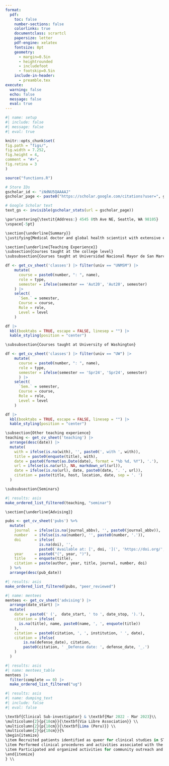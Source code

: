 ```yaml
---
format:
  pdf:
    toc: false
    number-sections: false
    colorlinks: true
    documentclass: scrartcl
    papersize: letter
    pdf-engine: xelatex
    fontsize: 8pt
    geometry:
      - margin=0.5in
      - heightrounded
      - includefoot
      - footskip=0.5in
    include-in-header:
      - preamble.tex
execute:
  warning: false
  echo: false
  message: false
  eval: true
---
```


```r
#| name: setup
#| include: false
#| message: false
#| eval: true

knitr::opts_chunk$set(
fig.path = "figs/",
fig.width = 7.252,
fig.height = 4,
comment = "#>",
fig.retina = 3
)

source("functions.R")

# Store IDs
gscholar_id <- "iNdNU5QAAAAJ"
gscholar_page <- paste0("https://scholar.google.com/citations?user=", gscholar_id)

# Google Scholar text
text_gs <- invisible(gscholar_stats(url = gscholar_page))
```

\par\centering{\Large{\textbf{Darwin Del Castillo, MD MPH}}}
\vspace{-5pt}
```r
\par\centering{\textit{Address:} 4545 8th Ave NE, Seattle, WA 98105}
\vspace{-5pt}
```
\par\centering{\textit{Mobile:} +1 (206) 605 5077}
\vspace{-5pt}
\par\centering{\textit{Email:} ddelcastillo.f@gmail.com}
\vspace{-5pt}
\par\centering{\href{https://www.linkedin.com/in/darwin-del-castillo-md/}{LinkedIn} | \href{https://github.com/ddelcastillof}{Github}}
\textcolor{darkgray}{\rule{\textwidth}{0.5pt}}
\vspace{-10pt}

```r
\section{\underline{Summary}}
\justifying{Medical doctor and global health scientist with extensive experience bridging the gap between epidemiological methods and healthcare data science. I am committed to transforming early-life health outcomes through innovative research and data-driven solutions. I have collaborated with a diversity of global health institutions and managing research teams that translates data findings into actionable public health information.}
```
\section{\underline{Education}}

\begin{longtable}{p{14cm}>{\raggedleft\arraybackslash}p{4cm}}

\textbf{Master in Public Health (MPH)} & \textbf{Sep 2023 – May 2025} \\
\textbf{University of Washington, Seattle - USA} & \\
\textit{Thesis: }“Cost-effectiveness analysis of a household salt substitute intervention on reducing community-wide blood pressure in Northern Peru” & \\

&\\

\textbf{Medical Doctor (MD)} & \textbf{Mar 2013 – Dec 2020} \\
\textbf{Universidad Nacional Mayor de San Marcos, Lima - Peru} &\\
\textit{Thesis: }“Childhood Obesity and Its Effect on Academic Achievement: An Analysis of the Young Lives Study between 2009 and 2016” &\\

\end{longtable}
\section{\underline{Professional Experience}}

\begin{longtable}{p{14cm}>{\raggedleft\arraybackslash}p{4cm}}

\textbf{Graduate Research Assistant} & \textbf{Jul 2024 - Current} \\
\multicolumn{2}{p{18cm}}{\textbf{Clinical Informatics Team, Institute for Health Metrics and Evaluation}} \\
\multicolumn{2}{p{18cm}}{\textbf{University of Washington, Seattle (USA)}} \\
\multicolumn{2}{p{18cm}}{%
\begin{itemize}
\item Pooled epidemiological data of lower respiratory tract infections using the package meta in R and internal Python functions.
\item Created cleaning pipelines for EHR data from Colombia using Python (pandas, pydantic, etc.).
\item Estimated the overlap proportion between homelessness, substance drug abusers, and prisoners in high-income countries using Markov Chain Monte Carlo algorithms with R.
\end{itemize}
} \\

\textbf{Graduate Research Assistant} & \textbf{Jun 2024 - Mar 2025} \\
\multicolumn{2}{p{18cm}}{\textbf{Department of Global Health}} \\
\multicolumn{2}{p{18cm}}{\textbf{University of Washington, Seattle (USA)}} \\
\multicolumn{2}{p{18cm}}{%
\begin{itemize} 
\item Conducted a scoping review protocol and performing evidence synthesis for mapping potential indicators for implementing mental health policy in data-limited settings.
\item Designed a mixed-method study protocol to assess the effectiveness of implementation strategies for pediatric burn care in a Peruvian healthcare setting.
\item Crafted communication strategies with stakeholders to inform results from the mixed-methods study.
\end{itemize}
} \\

\textbf{Graduate Research Assistant}  & \textbf{Sep 2023 - Mar 2024} \\
\multicolumn{2}{p{18cm}}{\textbf{Health Population Research Center, Department of Health Systems and Population Health}} \\
\multicolumn{2}{p{18cm}}{\textbf{University of Washington, Seattle (USA)}} \\
\multicolumn{2}{p{18cm}}{%
\begin{itemize} 
\item Carried out on-phone interviews for the ReOpening Schools Safely and Educating Youth Study post-survey assessments.
\item Facilitated the submission of materials in Spanish to the IRB for Alzheimer’s Disease Research Center (ADRC).
\item Conducted preliminary analyses for the Outreach, Engagement, and Recruitment module of the ADRC Clinical Core Study project.
\end{itemize}
} \\

\textbf{Research Consultant} & \textbf{Jan 2023 - Jan 2024} \\
\multicolumn{2}{p{18cm}}{\textbf{Health Technology Assessment Direction, Health Technology Assessment and Research Institute}} \\
\multicolumn{2}{p{18cm}}{\textbf{Social Security Health System, Lima (Peru)}} \\
\multicolumn{2}{p{18cm}}{%
\begin{itemize}
\item Elaborated policy documents of new pharmaceutical products for Peru’s social health insurance using a mixture of real-world evidence and economic data.
\item Conducted systematic reviews of anti-cancerous and immunosuppressant drugs regarding efficacy and economic impact.
\item Evaluated the budget impact of introducing new pharmacological products in Peruvian social health insurance.
\end{itemize}
} \\

\textbf{Clinical Sub-investigator} & \textbf{Mar 2022 - Mar 2023}\\
\multicolumn{2}{p{18cm}}{\textbf{Via Libre Association}} \\
\multicolumn{2}{p{18cm}}{\textbf{Lima (Peru)}} \\
\multicolumn{2}{p{18cm}}{%
\begin{itemize}
\item Recruited patients identified as queer for clinical studies in STI and HIV prevention and treatment.
\item Performed clinical procedures and activities associated with the normal operation of clinical trials funded by NIH and pharmaceutical companies.
\item Participated and organized activities for community outreach and participant retention crafted for the queer community.
\end{itemize}
} \\

\newpage

\textbf{Research Assistant} & \textbf{Mar 2019 - Aug 2023}\\
\multicolumn{2}{p{18cm}}{\textbf{CRONICAS Center of Excellence in Chronic Diseases}} \\
\multicolumn{2}{p{18cm}}{\textbf{Universidad Peruana Cayetano Heredia, Lima (Peru)}} \\
\multicolumn{2}{p{18cm}}{%
\begin{itemize}
\item Coordinated focus groups and on-field work across four Peruvian regions to co-design an intervention for patients with cognitive impairment and their caregivers.
\item Contributed to research grant proposals in hypertension, diabetes, cancer, and multimorbidity projects by conducting systematic reviews and preliminary data analysis.
\item Co-authored scientific manuscripts in the topics mentioned above which included longitudinal data analyses, meta-analyses, and unsupervised machine learning methods using Stata and R.
\end{itemize}
} \\

\end{longtable}

\section{\underline{Additional Education}}

\begin{longtable}{p{14cm}>{\raggedleft\arraybackslash}p{4cm}}
\textbf{Professional Certificate in Clinical Research} & \textbf{Sep 2021 – Apr 2022} \\
\textbf{Universidad Peruana Cayetano Heredia, Lima - Peru} &\\
\end{longtable}

\section{\underline{Licensure and certification}}

\begin{longtable}{p{14cm}>{\raggedleft\arraybackslash}p{4cm}}
\textbf{Peruvian College of Physicians}, Membership No. 94534 &  \textbf{Aug 2021 – Aug 2026} \\
& \\
\textbf{National Registry of Investigators, RENACYT}, Investigator Level VII (P0160977) & \textbf{Feb 2024 – Feb 2026} \\
& \\
\textbf{CITI Program}, Good Clinical Practice and ICH (GCP), Credential ID 65079238 & \textbf{Sep 2023 – Mar 2026}
\end{longtable}

```r
\section{\underline{Teaching Experience}}
\subsection{Courses taught at the college level}
\subsubsection{Courses taught at Universidad Nacional Mayor de San Marcos}

df <- get_cv_sheet('classes') |> filter(univ == "UNMSM") |>
    mutate(
      course = paste0(number, ": ", name),
      role = type,
      semester = ifelse(semester == 'Aut20', 'Aut20', semester)
    ) |> 
    select(
      `Sem.` = semester,
      Course = course,
      Role = role,
      Level = level
    ) 

df |> 
  kbl(booktabs = TRUE, escape = FALSE, linesep = "") |>
  kable_styling(position = "center")

\subsubsection{Courses taught at University of Washington}

df <- get_cv_sheet('classes') |> filter(univ == "UW") |>
    mutate(
      course = paste0(number, ": ", name),
      role = type, 
      semester = ifelse(semester == 'Spr24', 'Spr24', semester)
      ) |> 
    select(
      `Sem.` = semester,
      Course = course,
      Role = role,
      Level = level
    ) 

df |> 
  kbl(booktabs = TRUE, escape = FALSE, linesep = "") |>
  kable_styling(position = "center")

\subsection{Other teaching experience}
teaching <- get_cv_sheet('teaching') |>
  arrange(desc(date)) |> 
  mutate(
    with = ifelse(is.na(with), '', paste0(', with ', with)),
    title = paste0(enquote(title), with),
    date = paste0(format(as.Date(date), format = "%b %d, %Y"), '.'),
    url = ifelse(is.na(url), NA, markdown_url(url)),
    date = ifelse(is.na(url), date, paste0(date, '. ', url)), 
    citation = paste(title, host, location, date, sep = '. ')
  )

\subsubsection{Seminars}

#| results: asis
make_ordered_list_filtered(teaching, "seminar")

\section{\underline{Advising}}
```

\section{\underline{Skills}}

\begin{justify}
\textbf{Technical skills:} 
\begin{itemize}
\item \textbf{Programming \& Scripting} R, Python, bash
\item \textbf{Statistical \& Analytical Software:} Stata, SPSS
\item \textbf{Data Visualization \& GIS:} Shiny, ArcGIS
\item \textbf{Databases \& Query Languages:} SQL (MySQL)
\item \textbf{Version Control \& DevOps:} Git, GitHub, Bitbucket, Docker
\item \textbf{Development Environments:}: RStudio, VS Code, Jupyter Notebooks
\item \textbf{Operating Systems \& Platforms:} Linux/Unix, Windows (SSH)
\item \textbf{Documentation \& Collaboration:} LaTeX, Markdown, Confluence
\end{itemize}

```r
#| name: other_skills
#| eval: false
#| include: false
#| echo: false

\item \textbf{Data management and wrangling:} REDCap
\item \textbf{Project management:} Jira, Asana, Trello

```

\textbf{Languages:} 
\begin{longtable}{>{\centering\arraybackslash}p{6cm}>{\centering\arraybackslash}p{6cm}>{\centering\arraybackslash}p{6cm}}
English: Fluent & Spanish: Native & Portuguese: Working proficiency
\end{longtable}
\end{justify}

\section{\underline{Publications}}
\subsection{Peer-reviewed publications}
```r
pubs <- get_cv_sheet('pubs') %>%
  mutate(
    journal  = ifelse(is.na(journal_abbv), '', paste0(journal_abbv)),
    number   = ifelse(is.na(number), '', paste0(number, '.')),
    doi      = ifelse(
               is.na(doi), '',
               paste0('Available at: [', doi, '](', 'https://doi.org/', doi, ')')),
    year     = paste0("(", year, ")"),
    title    = enquote(title),
    citation = paste(author, year, title, journal, number, doi)
  ) %>% 
  arrange(desc(pub_date))
```

```r
#| results: asis
make_ordered_list_filtered(pubs, "peer_reviewed")
```

\newpage

\section{\underline{Leadership and Service}}
\subsection{Professional Service}
\begin{longtable}{>{\raggedright\arraybackslash}p{4cm} p{14cm}}
\textbf{Feb 2025 - current} & \textbf{Member} \\
& \textbf{America’s Network for Chronic Disease Surveillance (AMNET)} \\
& Regional organization that promotes chronic disease monitoring, knowledge implementation, and public health capacity building throughout the Americas. AMNET fosters collaboration between governmental and non-governmental entities to improve health professional training in disease surveillance, prevention, and control. \\
& \\
\textbf{Jan 2025 - current} & \textbf{Trainee Advisory Committee Member} \\
& \textbf{Consortium of Universities for Global Health, USA} \\
& Collaborating with international co-trainees to address global health challenges and provide student perspectives on global health issues such as COVID-19, racial disparities, climate change, and research involvement of global health students. \\
& \\
\textbf{Mar 2014 - current} & \textbf{Emeritus member and External advisor} \\
& \textbf{\href{https://cem.edu.pe/adiecs/}{Association for the Development of Student's Research in Health Sciences (ADIECS)}, Lima - Peru} \\
& Peruvian student association funded in 2008 by students from the Universidad Nacional Mayor de San Marcos to develop capacity of both hard (e.g., epidemiological study designs, data analysis) and soft skills (e.g., teamwork communication, problem-solving) for biomedical underserved students. \\
\end{longtable}

\subsection{Mentoring}
\subsubsection{Undergraduate thesis}
```r
#| name: mentees
mentees <- get_cv_sheet('advising') |>
  arrange(date_start) |> 
  mutate(
    date = paste0(' (',  date_start, ' to ', date_stop, ').'),
    citation = ifelse(
      is.na(title), name, paste0(name, ', ', enquote(title))
    ),
    citation = paste0(citation, ', ', institution, ' ', date), 
    citation = ifelse(
        is.na(defense_date), citation, 
        paste0(citation, ' _Defense date: ', defense_date, '_.')
    )
  )
```

```r
#| results: asis
#| name: mentees_table
mentees |> 
  filter(complete == 0) |>
  make_ordered_list_filtered("ug")
```

```r
#| results: asis
#| name: dumping_text
#| include: false
#| eval: false

\textbf{Clinical Sub-investigator} & \textbf{Mar 2022 - Mar 2023}\\
\multicolumn{2}{p{18cm}}{\textbf{Via Libre Association}} \\
\multicolumn{2}{p{18cm}}{\textbf{Lima (Peru)}} \\
\multicolumn{2}{p{18cm}}{%
\begin{itemize}
\item Recruited patients identified as queer for clinical studies in STI and HIV prevention and treatment.
\item Performed clinical procedures and activities associated with the normal operation of clinical trials funded by NIH and pharmaceutical companies.
\item Participated and organized activities for community outreach and participant retention crafted for the queer community.
\end{itemize}
} \\

```
